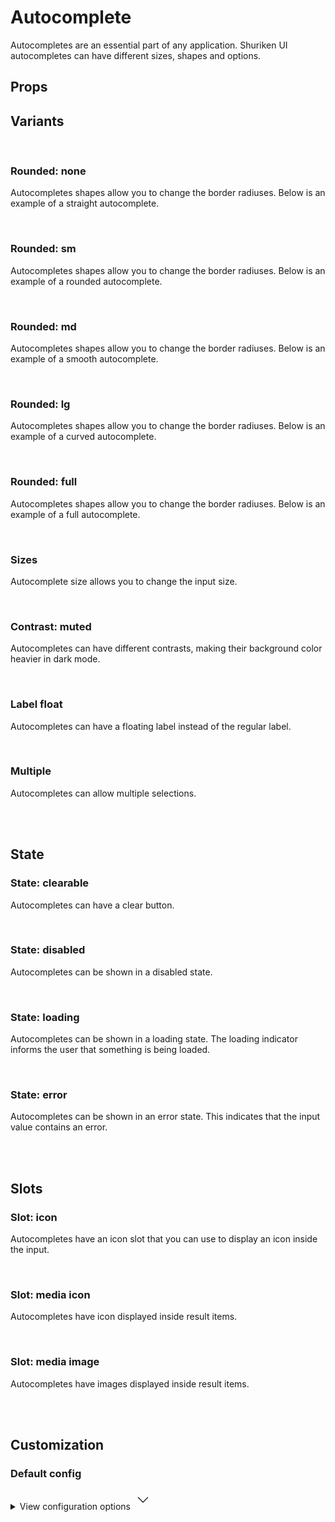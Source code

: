 
<Meta of={AutocompleteStories} />

# Autocomplete

Autocompletes are an essential part of any application. Shuriken UI autocompletes can have different sizes, shapes and options.

<Primary />

## Props

<Controls />

## Variants

<br />

### Rounded: none

Autocompletes shapes allow you to change the border radiuses. Below is an example of a straight autocomplete.

<div className="flex gap-2 bg-slate-100 dark:bg-slate-900 p-6 rounded-sm">
  <Story of={AutocompleteStories.ShapeStraight} />
</div>

<br />

### Rounded: sm

Autocompletes shapes allow you to change the border radiuses. Below is an example of a rounded autocomplete.

<div className="flex gap-2 bg-slate-100 dark:bg-slate-900 p-6 rounded-sm">
  <Story of={AutocompleteStories.ShapeRounded} />
</div>

<br />

### Rounded: md

Autocompletes shapes allow you to change the border radiuses. Below is an example of a smooth autocomplete.

<div className="flex gap-2 bg-slate-100 dark:bg-slate-900 p-6 rounded-sm">
  <Story of={AutocompleteStories.ShapeSmooth} />
</div>

<br />

### Rounded: lg

Autocompletes shapes allow you to change the border radiuses. Below is an example of a curved autocomplete.

<div className="flex gap-2 bg-slate-100 dark:bg-slate-900 p-6 rounded-sm">
  <Story of={AutocompleteStories.ShapeCurved} />
</div>

<br />

### Rounded: full

Autocompletes shapes allow you to change the border radiuses. Below is an example of a full autocomplete.

<div className="flex gap-2 bg-slate-100 dark:bg-slate-900 p-6 rounded-sm">
  <Story of={AutocompleteStories.ShapeFull} />
</div>

<br />

### Sizes

Autocomplete size allows you to change the input size.

<div className="flex gap-2 bg-slate-100 dark:bg-slate-900 p-6 rounded-sm">
  <Story of={AutocompleteStories.SizeSm} />
  <Story of={AutocompleteStories.SizeMd} />
  <Story of={AutocompleteStories.SizeLg} />
</div>

<br />

### Contrast: muted

Autocompletes can have different contrasts, making their background color heavier in dark mode.

<div className="flex items-end gap-2 border border-muted-200 dark:border-muted-800 bg-white dark:bg-slate-900 p-6 rounded-sm">
  <Story of={AutocompleteStories.ContrastMutedSm} />
  <Story of={AutocompleteStories.ContrastMutedMd} />
  <Story of={AutocompleteStories.ContrastMutedLg} />
</div>

<br />

### Label float

Autocompletes can have a floating label instead of the regular label.

<div className="flex items-end gap-2 bg-slate-100 dark:bg-slate-900 p-6 rounded-sm">
  <Story of={AutocompleteStories.LabelFloatSm} />
  <Story of={AutocompleteStories.LabelFloatMd} />
  <Story of={AutocompleteStories.LabelFloatLg} />
</div>

<br />

### Multiple

Autocompletes can allow multiple selections.

<div className="flex items-end gap-2 bg-slate-100 dark:bg-slate-900 p-6 rounded-sm">
  <Story of={AutocompleteStories.Multiple} />
</div>

<br />
<br />

## State

### State: clearable

Autocompletes can have a clear button.

<div className="flex items-end gap-2 bg-slate-100 dark:bg-slate-900 p-6 rounded-sm">
  <Story of={AutocompleteStories.ClearableSm} />
  <Story of={AutocompleteStories.ClearableMd} />
  <Story of={AutocompleteStories.ClearableLg} />
</div>

<br />

### State: disabled

Autocompletes can be shown in a disabled state.

<div className="flex items-end gap-2 bg-slate-100 dark:bg-slate-900 p-6 rounded-sm">
  <Story of={AutocompleteStories.DisabledSm} />
  <Story of={AutocompleteStories.DisabledMd} />
  <Story of={AutocompleteStories.DisabledLg} />
</div>

<br />

### State: loading

Autocompletes can be shown in a loading state. The loading indicator informs the user that something is being loaded.

<div className="flex items-end gap-2 bg-slate-100 dark:bg-slate-900 p-6 rounded-sm">
  <Story of={AutocompleteStories.LoadingSm} />
  <Story of={AutocompleteStories.LoadingMd} />
  <Story of={AutocompleteStories.LoadingLg} />
</div>

<br />

### State: error

Autocompletes can be shown in an error state. This indicates that the input value contains an error.

<div className="flex items-end gap-2 bg-slate-100 dark:bg-slate-900 p-6 rounded-sm">
  <Story of={AutocompleteStories.ErrorSm} />
  <Story of={AutocompleteStories.ErrorMd} />
  <Story of={AutocompleteStories.ErrorLg} />
</div>

<br />
<br />

## Slots

### Slot: icon

Autocompletes have an icon slot that you can use to display an icon inside the input.

<div className="flex items-end gap-2 bg-slate-100 dark:bg-slate-900 p-6 rounded-sm">
  <Story of={AutocompleteStories.SlotIconSm} />
  <Story of={AutocompleteStories.SlotIconMd} />
  <Story of={AutocompleteStories.SlotIconLg} />
</div>

<br />

### Slot: media icon

Autocompletes have icon displayed inside result items.

<div className="flex items-end gap-2 bg-slate-100 dark:bg-slate-900 p-6 rounded-sm">
  <Story of={AutocompleteStories.MediaIconSm} />
  <Story of={AutocompleteStories.MediaIconMd} />
  <Story of={AutocompleteStories.MediaIconLg} />
</div>

<br />

### Slot: media image

Autocompletes have images displayed inside result items.

<div className="flex items-end gap-2 bg-slate-100 dark:bg-slate-900 p-6 rounded-sm">
  <Story of={AutocompleteStories.MediaImgSm} />
  <Story of={AutocompleteStories.MediaImgMd} />
  <Story of={AutocompleteStories.MediaImgLg} />
</div>

<br />
<br />

## Customization

### Default config

<div class="relative">
  <details class="relative bg-slate-50 border border-slate-200 rounded-lg p-4 [&>summary>svg]:open:-rotate-180">
    <summary class="list-none cursor-pointer">
      <span class="font-sans text-slate-500">View configuration options</span>
      <svg
        class="w-5 h-5 text-slate-500 absolute top-5 end-4 transition-transform duration-300"
        xmlns="http://www.w3.org/2000/svg"
        width="32"
        height="32"
        viewBox="0 0 24 24"
      >
        <path
          fill="none"
          stroke="currentColor"
          strokeLinecap="round"
          strokeLinejoin="round"
          strokeWidth="2"
          d="m6 9l6 6l6-6"
        />
      </svg>
    </summary>

    <div class="!mt-4">
      <pre >
        {JSON.stringify(defaultConfig, null, 2)}
      </pre>
    </div>

  </details>
</div>
